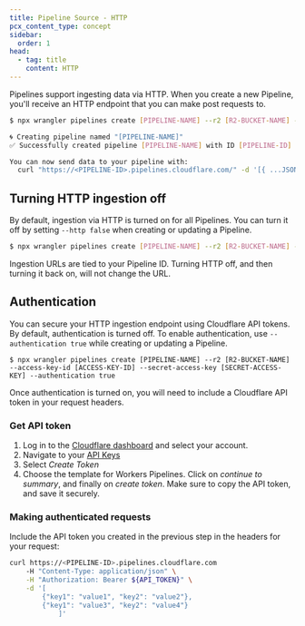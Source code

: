 ```yaml
---
title: Pipeline Source - HTTP
pcx_content_type: concept
sidebar:
  order: 1
head:
  - tag: title
    content: HTTP
---
```



Pipelines support ingesting data via HTTP. When you create a new Pipeline, you'll receive an HTTP endpoint that you can make post requests to.


```sh
$ npx wrangler pipelines create [PIPELINE-NAME] --r2 [R2-BUCKET-NAME] --access-key-id [ACCESS-KEY-ID] --secret-access-key [SECRET-ACCESS-KEY]

🌀 Creating pipeline named "[PIPELINE-NAME]"
✅ Successfully created pipeline [PIPELINE-NAME] with ID [PIPELINE-ID]

You can now send data to your pipeline with:
  curl "https://<PIPELINE-ID>.pipelines.cloudflare.com/" -d '[{ ...JSON_DATA... }]'
```

## Turning HTTP ingestion off
By default, ingestion via HTTP is turned on for all Pipelines. You can turn it off by setting `--http false` when creating or updating a Pipeline.

```sh
$ npx wrangler pipelines create [PIPELINE-NAME] --r2 [R2-BUCKET-NAME] --access-key-id [ACCESS-KEY-ID] --secret-access-key [SECRET-ACCESS-KEY] --http false
```

Ingestion URLs are tied to your Pipeline ID. Turning HTTP off, and then turning it back on, will not change the URL.

## Authentication
You can secure your HTTP ingestion endpoint using Cloudflare API tokens. By default, authentication is turned off. To enable authentication, use `--authentication true` while creating or updating a Pipeline.

```
$ npx wrangler pipelines create [PIPELINE-NAME] --r2 [R2-BUCKET-NAME] --access-key-id [ACCESS-KEY-ID] --secret-access-key [SECRET-ACCESS-KEY] --authentication true
```

Once authentication is turned on, you will need to include a Cloudflare API token in your request headers.

### Get API token
1. Log in to the [Cloudflare dashboard](https://dash.cloudflare.com) and select your account.
2. Navigate to your [API Keys](https://dash.cloudflare.com/profile/api-tokens)
3. Select *Create Token*
4. Choose the template for Workers Pipelines. Click on *continue to summary*, and finally on *create token*. Make sure to copy the API token, and save it securely.

### Making authenticated requests
Include the API token you created in the previous step in the headers for your request:

```sh
curl https://<PIPELINE-ID>.pipelines.cloudflare.com
	-H "Content-Type: application/json" \
	-H "Authorization: Bearer ${API_TOKEN}" \
	-d '[
  		{"key1": "value1", "key2": "value2"},
  		{"key1": "value3", "key2": "value4"}
			]'
```
